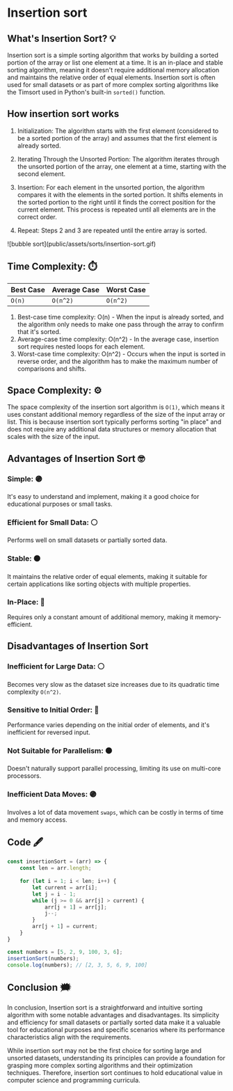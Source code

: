 # Insertion sort  

## What's Insertion Sort? 💡
Insertion sort is a simple sorting algorithm that works by building 
a sorted portion of the array or list one element at a time. It is an 
in-place and stable sorting algorithm, meaning it doesn't require additional 
memory allocation and maintains the relative order of equal elements. 
Insertion sort is often used for small datasets or as part of more complex 
sorting algorithms like the Timsort used in Python's built-in `sorted()` function.


## How insertion sort works

1. Initialization: The algorithm starts with the first element (considered to be a sorted portion of the array) and assumes that the first element is already sorted.

2. Iterating Through the Unsorted Portion: The algorithm iterates through the unsorted portion of the array, one element at a time, starting with the second element.

3. Insertion: For each element in the unsorted portion, the algorithm compares it with the elements in the sorted portion. It shifts elements in the sorted portion to the right until it finds the correct position for the current element. This process is repeated until all elements are in the correct order.

4. Repeat: Steps 2 and 3 are repeated until the entire array is sorted.

<div className="border border-black rounded-sm">
![bubble sort](public/assets/sorts/insertion-sort.gif)
</div>

## Time Complexity: ⏱️ 
| Best Case  | Average Case  | Worst Case |
| ---------- | ------------- | ---------- |
|   `O(n)`   |   `O(n^2)`    |  `O(n^2)`  |

1. Best-case time complexity: O(n) - When the input is already sorted, and the algorithm only needs to make one pass through the array to confirm that it's sorted.
2. Average-case time complexity: O(n^2) - In the average case, insertion sort requires nested loops for each element.
3. Worst-case time complexity: O(n^2) - Occurs when the input is sorted in reverse order, and the algorithm has to make the maximum number of comparisons and shifts.

## Space Complexity: ⚙️ 
The space complexity of the insertion sort algorithm is `O(1)`, 
which means it uses constant additional memory regardless of the 
size of the input array or list. This is because insertion sort 
typically performs sorting "in place" and does not require any 
additional data structures or memory allocation that scales with 
the size of the input.


## Advantages of Insertion Sort 🤓
### Simple: 🟣
It's easy to understand and implement, making it a good choice 
for educational purposes or small tasks.

### Efficient for Small Data:  ⚪️ 
Performs well on small datasets or partially sorted data.

### Stable: ⚫️
It maintains the relative order of equal elements, making it suitable 
for certain applications like sorting objects with multiple properties.

### In-Place: 🔴
Requires only a constant amount of additional memory, making it memory-efficient.


## Disadvantages of Insertion Sort
### Inefficient for Large Data: ⚪️ 
Becomes very slow as the dataset size increases due to its quadratic time complexity `O(n^2)`.

### Sensitive to Initial Order: 🔴
Performance varies depending on the initial order of elements, and it's inefficient for reversed input.

### Not Suitable for Parallelism: ⚫️
Doesn't naturally support parallel processing, limiting its use on multi-core processors.

### Inefficient Data Moves: 🟣
Involves a lot of data movement `swaps`, which can be costly in terms of time and memory access.


## Code 🖋
```js filename="insertion-sort.js" copy
const insertionSort = (arr) => {
    const len = arr.length;
    
    for (let i = 1; i < len; i++) {
        let current = arr[i];
        let j = i - 1;
        while (j >= 0 && arr[j] > current) {
            arr[j + 1] = arr[j];
            j--;
        }
        arr[j + 1] = current;
    }
}

const numbers = [5, 2, 9, 100, 3, 6];
insertionSort(numbers);
console.log(numbers); // [2, 3, 5, 6, 9, 100]
```



## Conclusion 🗯️
In conclusion, Insertion sort is a straightforward and intuitive sorting algorithm 
with some notable advantages and disadvantages. 
Its simplicity and efficiency for small datasets or partially sorted data make 
it a valuable tool for educational purposes and specific scenarios where its performance 
characteristics align with the requirements.

While insertion sort may not be the first choice for sorting large and unsorted datasets, 
understanding its principles can provide a foundation for grasping more complex sorting 
algorithms and their optimization techniques. Therefore, insertion sort continues to 
hold educational value in computer science and programming curricula.
